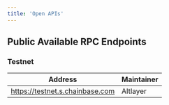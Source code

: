 ```yaml
---
title: 'Open APIs'
---
```


## Public Available RPC Endpoints
### Testnet
| **Address** | **Maintainer** |
|-------------------|--------------------------|
| https://testnet.s.chainbase.com | Altlayer|